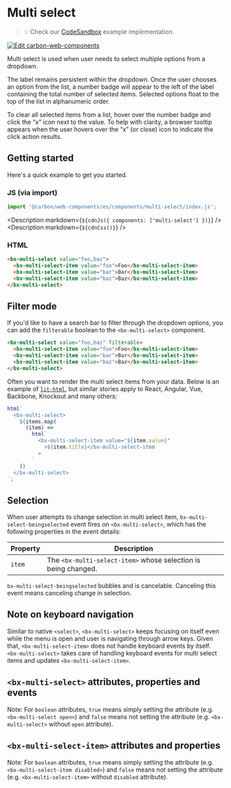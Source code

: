 
# Multi select

> 💡 Check our
> [CodeSandbox](https://codesandbox.io/s/github/carbon-design-system/carbon-for-ibm-dotcom/tree/v1/packages/carbon-web-components/examples/codesandbox/basic/components/multi-select)
> example implementation.

[![Edit carbon-web-components](https://codesandbox.io/static/img/play-codesandbox.svg)](https://codesandbox.io/s/github/carbon-design-system/carbon-for-ibm-dotcom/tree/v1/packages/carbon-web-components/examples/codesandbox/basic/components/multi-select)

Multi select is used when user needs to select multiple options from a dropdown.

The label remains persistent within the dropdown. Once the user chooses an
option from the list, a number badge will appear to the left of the label
containing the total number of selected items. Selected options float to the top
of the list in alphanumeric order.

To clear all selected items from a list, hover over the number badge and click
the “x” icon next to the value. To help with clarity, a browser tooltip appears
when the user hovers over the “x” (or close) icon to indicate the click action
results.

## Getting started

Here's a quick example to get you started.

### JS (via import)

```javascript
import '@carbon/web-components/es/components/multi-select/index.js';
```

<Description markdown={`${cdnJs({ components: ['multi-select'] })}`} />
<Description markdown={`${cdnCss()}`} />

### HTML

```html
<bx-multi-select value="foo,baz">
  <bx-multi-select-item value="foo">Foo</bx-multi-select-item>
  <bx-multi-select-item value="bar">Bar</bx-multi-select-item>
  <bx-multi-select-item value="baz">Baz</bx-multi-select-item>
</bx-multi-select>
```

## Filter mode

If you'd like to have a search bar to filter through the dropdown options, you
can add the `filterable` boolean to the `<bx-multi-select>` component.

```html
<bx-multi-select value="foo,baz" filterable>
  <bx-multi-select-item value="foo">Foo</bx-multi-select-item>
  <bx-multi-select-item value="bar">Bar</bx-multi-select-item>
  <bx-multi-select-item value="baz">Baz</bx-multi-select-item>
</bx-multi-select>
```

Often you want to render the multi select items from your data. Below is an
example of [`lit-html`](https://lit-html.polymer-project.org), but similar
stories apply to React, Angular, Vue, Backbone, Knockout and many others:

```javascript
html`
  <bx-multi-select>
    ${items.map(
      (item) =>
        html`
          <bx-multi-select-item value="${item.value}"
            >${item.title}</bx-multi-select-item
          >
        `
    )}
  </bx-multi-select>
`;
```

## Selection

When user attempts to change selection in multi select item,
`bx-multi-select-beingselected` event fires on `<bx-multi-select>`, which has
the following properties in the event details:

| Property | Description                                                    |
| -------- | -------------------------------------------------------------- |
| `item`   | The `<bx-multi-select-item>` whose selection is being changed. |

`bx-multi-select-beingselected` bubbles and is cancelable. Canceling this event
means canceling change in selection.

## Note on keyboard navigation

Similar to native `<select>`, `<bx-multi-select>` keeps focusing on itself even
while the menu is open and user is navigating through arrow keys. Given that,
`<bx-multi-select-item>` does not handle keyboard events by itself.
`<bx-multi-select>` takes care of handling keyboard events for multi select
items and updates `<bx-multi-select-item>`.

## `<bx-multi-select>` attributes, properties and events

Note: For `boolean` attributes, `true` means simply setting the attribute (e.g.
`<bx-multi-select open>`) and `false` means not setting the attribute (e.g.
`<bx-multi-select>` without `open` attribute).

<Props of="bx-multi-select" />

## `<bx-multi-select-item>` attributes and properties

Note: For `boolean` attributes, `true` means simply setting the attribute (e.g.
`<bx-multi-select-item disabled>`) and `false` means not setting the attribute
(e.g. `<bx-multi-select-item>` without `disabled` attribute).

<Props of="bx-multi-select-item" />
